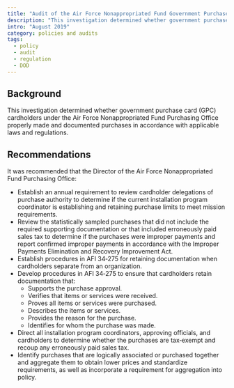 ```yaml
---
title: "Audit of the Air Force Nonappropriated Fund Government Purchase Card Program DoDIG-2019-113"
description: "This investigation determined whether government purchase card (GPC) cardholders under the Air Force Nonappropriated Fund Purchasing Office properly made and documented purchases in accordance with applicable laws and regulations."
intro: "August 2019"
category: policies and audits
tags:
  - policy
  - audit
  - regulation
  - DOD
---
```



<LinkButton link="https://www.dodig.mil/reports.html/Article/1938309/audit-of-the-air-force-nonappropriated-fund-government-purchase-card-program-do/" text="View full audit"  />

## Background

This investigation determined whether government purchase card (GPC) cardholders under the Air Force Nonappropriated Fund Purchasing Office properly made and documented purchases in accordance with applicable laws and regulations.

## Recommendations

It was recommended that the Director of the Air Force Nonappropriated Fund Purchasing Office:

- Establish an annual requirement to review cardholder delegations of purchase authority to determine if the current installation program coordinator is establishing and retaining purchase limits to meet mission requirements.
- Review the statistically sampled purchases that did not include the required supporting documentation or that included erroneously paid sales tax to determine if the purchases were improper payments and report confirmed improper payments in accordance with the Improper Payments Elimination and Recovery Improvement Act.
- Establish procedures in AFI 34‑275 for retaining documentation when cardholders separate from an organization.
- Develop procedures in AFI 34‑275 to ensure that cardholders retain documentation that:
  - Supports the purchase approval.
  - Verifies that items or services were received.
  - Proves all items or services were purchased.
  - Describes the items or services.
  - Provides the reason for the purchase.
  - Identifies for whom the purchase was made. 
- Direct all installation program coordinators, approving officials, and cardholders to determine whether the purchases are tax‑exempt and recoup any erroneously paid sales tax. 
- Identify purchases that are logically associated or purchased together and aggregate them to obtain lower prices and standardize requirements, as well as incorporate a requirement for aggregation into policy.
